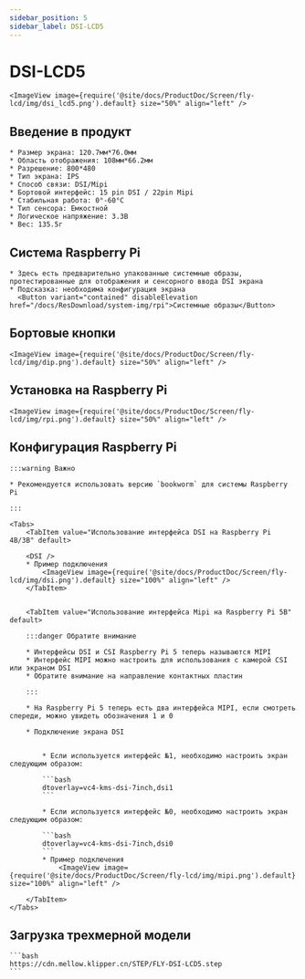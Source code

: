 ```yaml
---
sidebar_position: 5
sidebar_label: DSI-LCD5
---
```



# DSI-LCD5

    <ImageView image={require('@site/docs/ProductDoc/Screen/fly-lcd/img/dsi_lcd5.png').default} size="50%" align="left" />

## Введение в продукт

    * Размер экрана: 120.7мм*76.0мм
    * Область отображения: 108мм*66.2мм
    * Разрешение: 800*480
    * Тип экрана: IPS
    * Способ связи: DSI/Mipi
    * Бортовой интерфейс: 15 pin DSI / 22pin Mipi
    * Стабильная работа: 0°-60°C
    * Тип сенсора: Емкостной
    * Логическое напряжение: 3.3В
    * Вес: 135.5г

## Система Raspberry Pi
    * Здесь есть предварительно упакованные системные образы, протестированные для отображения и сенсорного ввода DSI экрана
    * Подсказка: необходима конфигурация экрана
      <Button variant="contained" disableElevation href="/docs/ResDownload/system-img/rpi">Системные образы</Button>

## Бортовые кнопки

    <ImageView image={require('@site/docs/ProductDoc/Screen/fly-lcd/img/dip.png').default} size="50%" align="left" />

## Установка на Raspberry Pi

    <ImageView image={require('@site/docs/ProductDoc/Screen/fly-lcd/img/rpi.png').default} size="50%" align="left" />

## Конфигурация Raspberry Pi

    :::warning Важно

    * Рекомендуется использовать версию `bookworm` для системы Raspberry Pi

    :::

    <Tabs>
        <TabItem value="Использование интерфейса DSI на Raspberry Pi 4B/3B" default>
        
        <DSI />
        * Пример подключения
            <ImageView image={require('@site/docs/ProductDoc/Screen/fly-lcd/img/dsi.png').default} size="100%" align="left" />
        </TabItem>


        <TabItem value="Использование интерфейса Mipi на Raspberry Pi 5B" default>

        :::danger Обратите внимание

        * Интерфейсы DSI и CSI Raspberry Pi 5 теперь называются MIPI
        * Интерфейс MIPI можно настроить для использования с камерой CSI или экраном DSI
        * Обратите внимание на направление контактных пластин

        :::

        * На Raspberry Pi 5 теперь есть два интерфейса MIPI, если смотреть спереди, можно увидеть обозначения 1 и 0

        * Подключение экрана DSI


            * Если используется интерфейс №1, необходимо настроить экран следующим образом:

            ```bash
            dtoverlay=vc4-kms-dsi-7inch,dsi1
            ```

            * Если используется интерфейс №0, необходимо настроить экран следующим образом:

            ```bash
            dtoverlay=vc4-kms-dsi-7inch,dsi0
            ```
            * Пример подключения
                <ImageView image={require('@site/docs/ProductDoc/Screen/fly-lcd/img/mipi.png').default} size="100%" align="left" />

        </TabItem>
    </Tabs>


## Загрузка трехмерной модели

    ```bash
    https://cdn.mellow.klipper.cn/STEP/FLY-DSI-LCD5.step
    ```